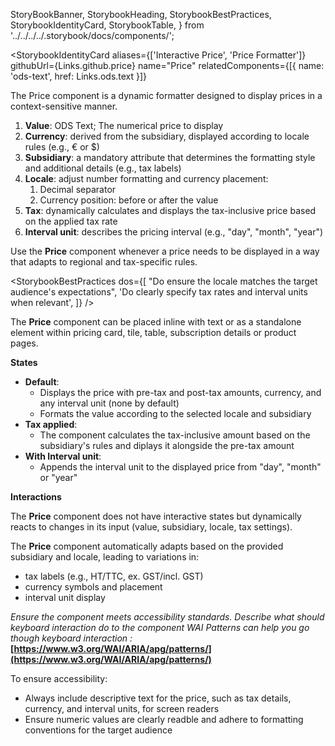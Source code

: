   StoryBookBanner,
  StorybookHeading,
  StorybookBestPractices,
  StorybookIdentityCard,
  StorybookTable,
} from '../../../../.storybook/docs/components/';

<Meta title="Manager React Components/Components/Price/Documentation" />

<StoryBookBanner of={meta} />

<StorybookHeading label="Overview" level={2} />

<StorybookIdentityCard
  aliases={['Interactive Price', 'Price Formatter']}
  githubUrl={Links.github.price}
  name="Price"
  relatedComponents={[{ name: 'ods-text', href: Links.ods.text }]}
>
  The Price component is a dynamic formatter designed to display prices in a
  context-sensitive manner.
</StorybookIdentityCard>

<StorybookHeading label="Anatomy" level={2} />

1. **Value**: ODS Text; The numerical price to display
2. **Currency**: derived from the subsidiary, displayed according to locale rules (e.g., € or $)
3. **Subsidiary**: a mandatory attribute that determines the formatting style and additional details (e.g., tax labels)
4. **Locale**: adjust number formatting and currency placement:
   1. Decimal separator
   2. Currency position: before or after the value
5. **Tax**: dynamically calculates and displays the tax-inclusive price based on the applied tax rate
6. **Interval unit**: describes the pricing interval (e.g., "day", "month", "year")

<StorybookHeading label="Usage" level={2} />

Use the **Price** component whenever a price needs to be displayed in a way that adapts to regional and tax-specific rules.

<StorybookHeading label="Dos & Don'ts" level={2} />

<StorybookBestPractices
  dos={[
    "Do ensure the locale matches the target audience's expectations",
    'Do clearly specify tax rates and interval units when relevant',
  ]}
/>

<StorybookHeading label="Placement" level={2} />

The **Price** component can be placed inline with text or as a standalone element within pricing card, tile, table, subscription details or product pages.

<StorybookHeading label="Behavior" level={2} />

**States**

- **Default**:
  - Displays the price with pre-tax and post-tax amounts, currency, and any interval unit (none by default)
  - Formats the value according to the selected locale and subsidiary
- **Tax applied**:
  - The component calculates the tax-inclusive amount based on the subsidiary's rules and diplays it alongside the pre-tax amount
- **With Interval unit**:
  - Appends the interval unit to the displayed price from "day", "month" or "year"

**Interactions**

The **Price** component does not have interactive states but dynamically reacts to changes in its input (value, subsidiary, locale, tax settings).

<StorybookHeading label="Variation" level={2} />

The **Price** component automatically adapts based on the provided subsidiary and locale, leading to variations in:

- tax labels (e.g., HT/TTC, ex. GST/incl. GST)
- currency symbols and placement
- interval unit display

<StorybookHeading label="Accessibility" level={2} />

_Ensure the component meets accessibility standards.
Describe what should keyboard interaction do to the component
WAI Patterns can help you go though keyboard interaction :_ **[https://www.w3.org/WAI/ARIA/apg/patterns/](https://www.w3.org/WAI/ARIA/apg/patterns/)**

To ensure accessibility:

- Always include descriptive text for the price, such as tax details, currency, and interval units, for screen readers
- Ensure numeric values are clearly readble and adhere to formatting conventions for the target audience
